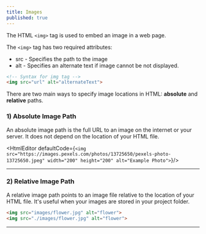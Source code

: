 ```yaml
---
title: Images
published: true
---
```


The HTML `<img>` tag is used to embed an image in a web page.

The `<img>` tag has two required attributes:

*   src - Specifies the path to the image
*   alt - Specifies an alternate text if image cannot be not displayed.

```html
<!-- Syntax for img tag -->
<img src="url" alt="alternateText">
```

There are two main ways to specify image locations in HTML: **absolute** and **relative** paths.


### **1) Absolute Image Path**

An absolute image path is the full URL to an image on the internet or your server. It does not depend on the location of your HTML file.

<HtmlEditor defaultCode={`<img src="https://images.pexels.com/photos/13725650/pexels-photo-13725650.jpeg" width="200" height="200" alt="Example Photo">`}/>

---

### **2) Relative Image Path**

A relative image path points to an image file relative to the location of your HTML file. It's useful when your images are stored in your project folder.

<ImageCenter src="https://res.cloudinary.com/dkkifg17t/image/upload/v1751260399/Screenshot_2025-06-30_104117_kazu1u.jpg" alt="Relative Image Path"/>

```html
<img src="images/flower.jpg" alt="flower">
<img src="./images/flower.jpg" alt="flower">
```

---